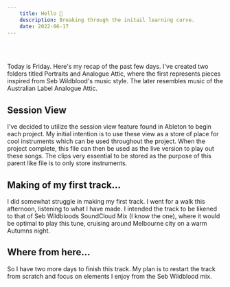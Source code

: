 ```yaml
---
    title: Hello 👋
    description: Breaking through the initail learning curve.
    date: 2022-06-17
---
```




<br />
<br />

<BlogHeading heading={props.pageContext.frontmatter.title} secondHeading={props.pageContext.frontmatter.description} />



Today is Friday. Here's my recap of the past few days. I've created two folders titled Portraits and Analogue Attic, where the first represents pieces inspired from Seb Wildblood's music style. The later resembles music of the Australian Label Analogue Attic.

## Session View

I've decided to utilize the session view feature found in Ableton to begin each project. My initial intention is to use these view as a store of place for cool instruments which can be used throughout the project. When the project complete, this file can then be used as the live version to play out these songs. The clips very essential to be stored as the purpose of this parent like file is to only store instruments. 


## Making of my first track...

I did somewhat struggle in making my first track. I went for a walk this afternoon, listening to what I have made. I intended the track to be likened to that of Seb Wildbloods SoundCloud Mix (I know the one), where it would be optimal to play this tune, cruising around Melbourne city on a warm Autumns night.


## Where from here...

So I have two more days to finish this track. My plan is to restart the track from scratch and focus on elements I enjoy from the Seb Wildblood mix. 


